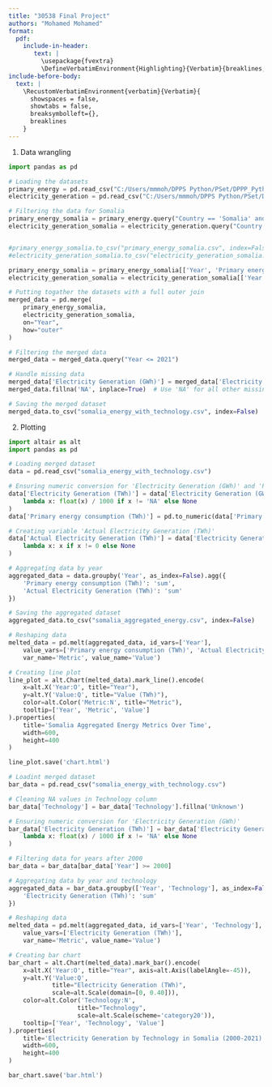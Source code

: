 ```yaml
---
title: "30538 Final Project"
authors: "Mohamed Mohamed"
format: 
  pdf:
    include-in-header: 
       text: |
         \usepackage{fvextra}
         \DefineVerbatimEnvironment{Highlighting}{Verbatim}{breaklines,commandchars=\\\{\}}
include-before-body:
  text: |
    \RecustomVerbatimEnvironment{verbatim}{Verbatim}{
      showspaces = false,
      showtabs = false,
      breaksymbolleft={},
      breaklines
    }
---
```


1. Data wrangling 

```python
import pandas as pd

# Loading the datasets
primary_energy = pd.read_csv("C:/Users/mmmoh/DPPS Python/PSet/DPPP_Python_programming_2_Final_Project/primary-energy-cons.csv")
electricity_generation = pd.read_csv("C:/Users/mmmoh/DPPS Python/PSet/DPPP_Python_programming_2_Final_Project/all-data.csv", encoding='latin1')  # Specify encoding

# Filtering the data for Somalia
primary_energy_somalia = primary_energy.query("Country == 'Somalia' and Year <= 2021")
electricity_generation_somalia = electricity_generation.query("Country == 'Somalia' and Year <= 2021")


#primary_energy_somalia.to_csv("primary_energy_somalia.csv", index=False)
#electricity_generation_somalia.to_csv("electricity_generation_somalia.csv", index=False)

```

```python
primary_energy_somalia = primary_energy_somalia[['Year', 'Primary energy consumption (TWh)']]
electricity_generation_somalia = electricity_generation_somalia[['Year', 'Electricity Generation (GWh)', 'Technology']]

# Putting togather the datasets with a full outer join
merged_data = pd.merge(
    primary_energy_somalia,
    electricity_generation_somalia,
    on="Year",
    how="outer"
)

# Filtering the merged data
merged_data = merged_data.query("Year <= 2021")

# Handle missing data
merged_data['Electricity Generation (GWh)'] = merged_data['Electricity Generation (GWh)'].fillna(0)
merged_data.fillna('NA', inplace=True)  # Use 'NA' for all other missing values

# Saving the merged dataset
merged_data.to_csv("somalia_energy_with_technology.csv", index=False)
```


2. Plotting

```python
import altair as alt
import pandas as pd

# Loading merged dataset
data = pd.read_csv("somalia_energy_with_technology.csv")

# Ensuring numeric conversion for 'Electricity Generation (GWh)' and 'Primary energy consumption (TWh)'
data['Electricity Generation (TWh)'] = data['Electricity Generation (GWh)'].apply(
    lambda x: float(x) / 1000 if x != 'NA' else None
)
data['Primary energy consumption (TWh)'] = pd.to_numeric(data['Primary energy consumption (TWh)'], errors='coerce')

# Creating variable 'Actual Electricity Generation (TWh)'
data['Actual Electricity Generation (TWh)'] = data['Electricity Generation (TWh)'].apply(
    lambda x: x if x != 0 else None
)

# Aggregating data by year
aggregated_data = data.groupby('Year', as_index=False).agg({
    'Primary energy consumption (TWh)': 'sum',
    'Actual Electricity Generation (TWh)': 'sum'
})

# Saving the aggregated dataset
aggregated_data.to_csv("somalia_aggregated_energy.csv", index=False)
```


```python
# Reshaping data
melted_data = pd.melt(aggregated_data, id_vars=['Year'], 
    value_vars=['Primary energy consumption (TWh)', 'Actual Electricity Generation (TWh)'],
    var_name='Metric', value_name='Value')

# Creating line plot
line_plot = alt.Chart(melted_data).mark_line().encode(
    x=alt.X('Year:O', title="Year"),
    y=alt.Y('Value:Q', title="Value (TWh)"),
    color=alt.Color('Metric:N', title="Metric"),
    tooltip=['Year', 'Metric', 'Value']
).properties(
    title='Somalia Aggregated Energy Metrics Over Time',
    width=600,
    height=400
)

line_plot.save('chart.html')
```

```python
# Loadint merged dataset
bar_data = pd.read_csv("somalia_energy_with_technology.csv")

# Cleaning NA values in Technology column
bar_data['Technology'] = bar_data['Technology'].fillna('Unknown')

# Ensuring numeric conversion for 'Electricity Generation (GWh)'
bar_data['Electricity Generation (TWh)'] = bar_data['Electricity Generation (GWh)'].apply(
    lambda x: float(x) / 1000 if x != 'NA' else None
)

# Filtering data for years after 2000
bar_data = bar_data[bar_data['Year'] >= 2000]

# Aggregating data by year and technology
aggregated_data = bar_data.groupby(['Year', 'Technology'], as_index=False).agg({
    'Electricity Generation (TWh)': 'sum'
})
```

```python
# Reshaping data
melted_data = pd.melt(aggregated_data, id_vars=['Year', 'Technology'], 
    value_vars=['Electricity Generation (TWh)'],
    var_name='Metric', value_name='Value')

# Creating bar chart
bar_chart = alt.Chart(melted_data).mark_bar().encode(
    x=alt.X('Year:O', title="Year", axis=alt.Axis(labelAngle=-45)),
    y=alt.Y('Value:Q', 
            title="Electricity Generation (TWh)",
            scale=alt.Scale(domain=[0, 0.40])),
    color=alt.Color('Technology:N', 
                   title="Technology",
                   scale=alt.Scale(scheme='category20')),
    tooltip=['Year', 'Technology', 'Value']
).properties(
    title='Electricity Generation by Technology in Somalia (2000-2021)',
    width=600,
    height=400
)

bar_chart.save('bar.html')
```